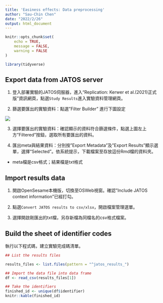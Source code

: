 ```yaml
---
title: 'Easiness effects: Data preprocessing'
author: "Sau-Chin Chen"
date: "2022/2/26"
output: html_document
---
```


```r
knitr::opts_chunk$set(
	echo = TRUE,
	message = FALSE,
	warning = FALSE
)

library(tidyverse)
```

## Export data from JATOS server

1. 登入部署實驗的JATOS伺服器，進入“Replication: Kerwer et al.(2021)正式版”資訊網頁，點選`Study Results`進入實驗資料管理網頁。

2. 篩選要匯出的實驗資料：點選"Filter Builder" 進行下圖設定

![](img/Results_export001.png)

3. 選擇要匯出的實驗資料：確認顯示的資料符合篩選條件，點選上圖左上方"Filtered"按鈕，選取所有要匯出的資料。

4. 匯出meta與結果資料：分別按"Export Metadata"及”Export Results"顯示選單，選擇“Selected"。依系統提示，下載檔案至存放這份Rmd檔的資料夾。

- meta檔是csv格式；結果檔是txt格式


## Import results data


1. 開啟OpenSesame本機版，切換至OSWeb視窗。確認”Include JATOS context information"已經打勾。

2. 點選`Convert JATOS results to csv/xlsx`，開啟檔案管理選單。

3. 選擇開啟剛匯出的txt檔，另存新檔為同檔名的csv格式檔案。


## Build the sheet of identifier codes

執行以下程式碼，建立實驗完成碼清單。

```r
## List the results files

results_files <- list.files(pattern = "^jatos_results_")

## Import the data file into data frame
df <- read_csv(results_files[1])

## Take the identifiers
finished_id <- unique(df$identifier)
knitr::kable(finished_id)
```

